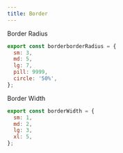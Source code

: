 ```yaml
---
title: Border
---
```


Border Radius

```javascript
export const borderborderRadius = {
  sm: 3,
  md: 5,
  lg: 7,
  pill: 9999,
  circle: '50%',
};
```

Border Width

```javascript
export const borderWidth = {
  sm: 1,
  md: 2,
  lg: 3,
  xl: 5,
};
```